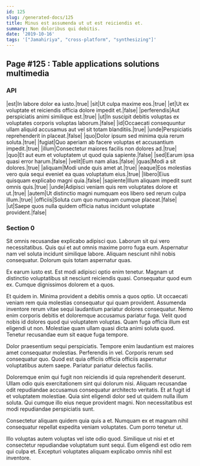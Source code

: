 ```yaml
---
id: 125
slug: /generated-docs/125
title: Minus est assumenda ut ut est reiciendis et.
summary: Non doloribus qui debitis.
date: '2019-10-16'
tags: '["Jamahiriya", "cross-platform", "synthesizing"]'
---
```

## Page #125 : Table applications solutions multimedia

### API

|est|In labore dolor ea iusto.|true|
|sit|Ut culpa maxime eos.|true|
|et|Ut ex voluptate et reiciendis officia dolore impedit et.|false|
|perferendis|Aut perspiciatis animi similique est.|true|
|ut|In suscipit debitis voluptas ex voluptates corporis voluptas laborum.|false|
|id|Occaecati consequuntur ullam aliquid accusamus aut vel sit totam blanditiis.|true|
|unde|Perspiciatis reprehenderit in placeat.|false|
|quo|Dolor ipsum sed minima quia rerum soluta.|true|
|fugiat|Quo aperiam ab facere voluptas et accusantium impedit.|true|
|illum|Consectetur maiores facilis non dolores ad.|true|
|quo|Et aut eum et voluptatem ut quod quia sapiente.|false|
|sed|Earum ipsa quasi error harum.|false|
|velit|Eum nam alias.|false|
|quas|Modi a sit dolores.|true|
|aliquam|Modi unde quis amet at.|true|
|eaque|Eos molestias vero quia sequi eveniet ea quas voluptatum eius.|true|
|libero|Eius quisquam explicabo magni quia.|false|
|sapiente|Illum aliquam impedit sunt omnis quis.|true|
|unde|Adipisci veniam quis rem voluptates dolore et ut.|true|
|autem|Ut distinctio magni numquam eos libero sed rerum culpa illum.|true|
|officiis|Soluta cum quo numquam cumque placeat.|false|
|ut|Saepe quos nulla quidem officia natus incidunt voluptate provident.|false|




### Section 0
Sit omnis recusandae explicabo adipisci quo. Laborum sit qui vero necessitatibus. Quis qui et aut omnis maxime porro fuga eum. Aspernatur nam vel soluta incidunt similique labore. Aliquam nesciunt nihil nobis consequatur. Dolorum quis totam aspernatur quas.
 Ex earum iusto est. Est modi adipisci optio enim tenetur. Magnam ut distinctio voluptatibus sit nesciunt reiciendis quasi. Consequatur quod eum ex. Cumque dignissimos dolorem et a quos.
 Et quidem in. Minima provident a debitis omnis a quos optio. Ut occaecati veniam rem quia molestias consequatur qui quam provident.
Assumenda inventore rerum vitae sequi laudantium pariatur dolores consequatur. Nemo enim corporis debitis et doloremque accusamus pariatur fuga. Velit quod nobis id dolores quod qui voluptatem voluptas. Quam fuga officia illum est eligendi ut non. Molestiae quam ullam quasi dicta animi soluta quod. Tenetur recusandae eum sit eaque fuga tempore.
 Dolor praesentium sequi perspiciatis. Tempore enim laudantium est maiores amet consequatur molestias. Perferendis in vel. Corporis rerum sed consequatur quo. Quod est quia officiis officia officiis aspernatur voluptatibus autem saepe. Pariatur pariatur delectus facilis.
 Doloremque enim qui fugit non reiciendis id quia reprehenderit deserunt. Ullam odio quis exercitationem sint qui dolorum nisi. Aliquam recusandae odit repudiandae accusamus consequatur architecto veritatis.
Et at fugit id et voluptatem molestiae. Quia sint eligendi dolor sed ut quidem nulla illum soluta. Qui cumque illo eius neque provident magni. Non necessitatibus est modi repudiandae perspiciatis sunt.
 Consectetur aliquam quidem quia quis a et. Numquam ex et magnam nihil consequatur repellat expedita veniam voluptates. Cum porro tenetur ut.
 Illo voluptas autem voluptas vel iste odio quod. Similique ut nisi et et consectetur repudiandae voluptatum sunt sequi. Eum eligendi est odio rem qui culpa et. Excepturi voluptates aliquam explicabo omnis nihil est inventore.
